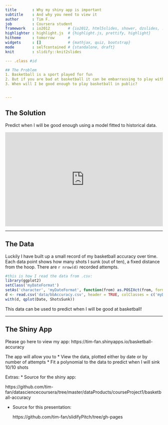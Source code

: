 ```yaml
---
title       : Why my shiny app is important
subtitle    : And why you need to view it
author      : Tim F.
job         : Coursera student
framework   : io2012        # {io2012, html5slides, shower, dzslides, ...}
highlighter : highlight.js  # {highlight.js, prettify, highlight}
hitheme     : tomorrow      # 
widgets     : []            # {mathjax, quiz, bootstrap}
mode        : selfcontained # {standalone, draft}
knit        : slidify::knit2slides

--- .class #id 

## The Problem
1. Basketball is a sport played for fun
2. But if you are bad at basketball it can be embarrassing to play with friends
3. When will I be good enough to play basketball in public?


---
```


## The Solution
Predict when I will be good enough using a model fitted to historical data. 

<iframe width='100%' height='300' src='https://en.wikipedia.org/wiki/Predictive_modelling' frameborder='0'></iframe>

---

## The Data
Luckily I have built up a small record of my basketball accuracy over time. Each data point shows how many shots I sunk (out of ten), a fixed distance from the hoop. There are `r nrow(d)` recorded attempts.
```r
#this is how I read the data from .csv:
library(ggplot2)
setClass('myDateFormat')
setAs('character', 'myDateFormat', function(from) as.POSIXct(from, format="%d/%m/%Y", origin="1970-01-01"))
d <- read.csv('data/bbAccuracy.csv', header = TRUE, colClasses = c('myDateFormat', 'numeric'))
with(d, qplot(Date, ShotsSunk))
```
This data can be used to predict when I will be good at basketball!

---

## The Shiny App

Please go here to view my app:
https://tim-fan.shinyapps.io/basketball-accuracy

The app will allow you to
* View the data, plotted either by date or by number of attempts
* Fit a polynomial to the data to predict when I will sink 10/10 shots



Extras:
* Source for the shiny app:

  https://github.com/tim-fan/datasciencecoursera/tree/master/dataProducts/courseProject1/basketball-accuracy

* Source for this presentation: 

  https://github.com/tim-fan/slidifyPitch/tree/gh-pages




